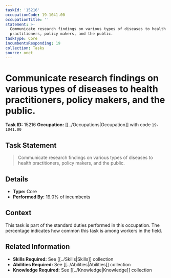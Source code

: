 ```yaml
---
taskId: '15216'
occupationCode: 19-1041.00
occupationTitle: ''
statement: >-
  Communicate research findings on various types of diseases to health
  practitioners, policy makers, and the public.
taskType: Core
incumbentsResponding: 19
collection: Tasks
source: onet
---
```

# Communicate research findings on various types of diseases to health practitioners, policy makers, and the public.

**Task ID:** 15216
**Occupation:** [[../Occupations|Occupation]] with code `19-1041.00`

## Task Statement

> Communicate research findings on various types of diseases to health practitioners, policy makers, and the public.

## Details

- **Type:** Core
- **Performed By:** 19.0% of incumbents

## Context

This task is part of the standard duties performed in this occupation. The percentage indicates how common this task is among workers in the field.

## Related Information

- **Skills Required:** See [[../Skills|Skills]] collection
- **Abilities Required:** See [[../Abilities|Abilities]] collection
- **Knowledge Required:** See [[../Knowledge|Knowledge]] collection
